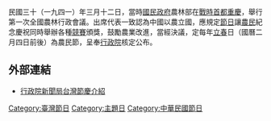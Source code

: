 民國三十（一九四一）年三月十二日，當時[[國民政府|國民政府]]農林部在[[陪都重慶|戰時首都重慶]]，舉行第一次全國農林行政會議。出席代表一致認為中國以農立國，應規定[[節日|節日]]讓[[農民|農民]]紀念慶祝同時舉辦各種[[競賽|競賽]]頒獎，鼓勵農業改進，當經決議，定每年[[立春|立春]]日（國曆二月四日前後）為農民節，呈奉[[行政院|行政院]]核定公布。

== 外部連結 ==
* [https://web.archive.org/web/20100412001437/http://www.gio.gov.tw/info/festival_c/farmer/farmer.htm 行政院新聞局台灣節慶介紹]

{{Holiday-stub}}

[[Category:臺灣節日|Category:臺灣節日]]
[[Category:主題日|Category:主題日]]
[[Category:中華民國節日|Category:中華民國節日]]